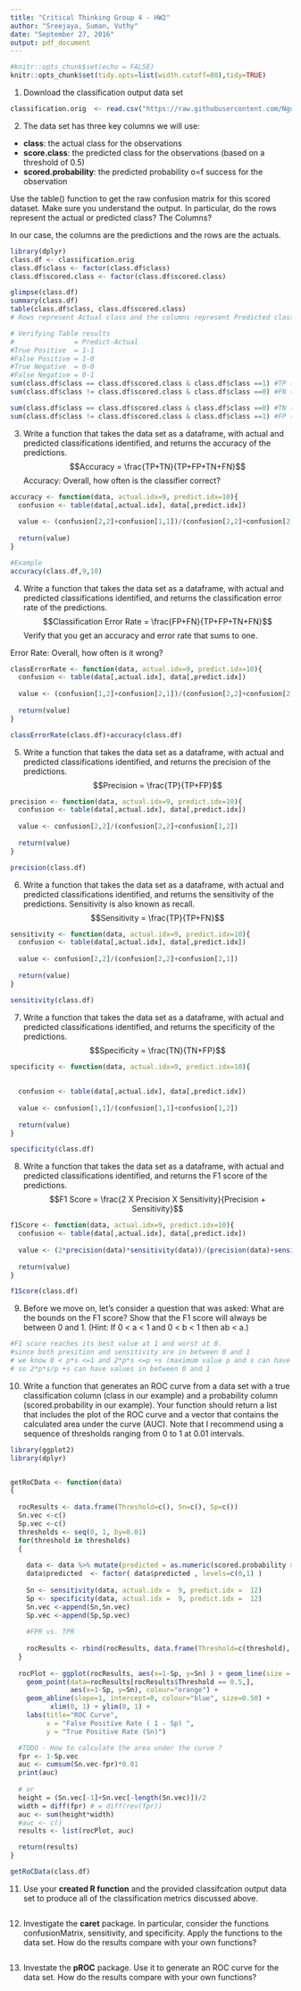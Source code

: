 ```yaml
---
title: "Critical Thinking Group 4 - HW2"
author: "Sreejaya, Suman, Vuthy"
date: "September 27, 2016"
output: pdf_document
---
```


```r
#knitr::opts_chunk$set(echo = FALSE)
knitr::opts_chunk$set(tidy.opts=list(width.cutoff=80),tidy=TRUE)
```


 1. Download the classification output data set
```r
classification.orig  <- read.csv("https://raw.githubusercontent.com/Nguyver/DATA621-HW/master/HW2/classification-output-data.csv", header=TRUE, sep=",", stringsAsFactors = FALSE)
```

2. The data set has three key columns we will use:

- **class**: the actual class for the observations
- **score.class**: the predicted class for the observations (based on a threshold of 0.5)
- **scored.probability**: the predicted probability o=f success for the observation

Use the table() function to get the raw confusion matrix for this scored dataset. Make sure you understand the output. In particular, do the rows represent the actual or predicted class? The Columns?  

In our case, the columns are the predictions and the rows are the actuals.  
```r
library(dplyr)
class.df <- classification.orig
class.df$class <- factor(class.df$class)
class.df$scored.class <- factor(class.df$scored.class)

glimpse(class.df)
summary(class.df)
table(class.df$class, class.df$scored.class)
# Rows represent Actual class and the columns represent Predicted class.

# Verifying Table results  
#               = Predict-Actual  
#True Positive  = 1-1  
#False Positive = 1-0  
#True Negative  = 0-0  
#False Negative = 0-1  
sum(class.df$class == class.df$scored.class & class.df$class ==1) #TP (2,2)
sum(class.df$class != class.df$scored.class & class.df$class ==0) #FN (1,2)

sum(class.df$class == class.df$scored.class & class.df$class ==0) #TN (1,1)
sum(class.df$class != class.df$scored.class & class.df$class ==1) #FP (2,1)
```

3. Write a function that takes the data set as a dataframe, with actual and predicted classifications identified, and returns the accuracy of the predictions.
$$Accuracy = \frac{TP+TN}{TP+FP+TN+FN}$$
 Accuracy: Overall, how often is the classifier correct?
```r
accuracy <- function(data, actual.idx=9, predict.idx=10){
  confusion <- table(data[,actual.idx], data[,predict.idx])
  
  value <- (confusion[2,2]+confusion[1,1])/(confusion[2,2]+confusion[2,1]+confusion[1,1]+confusion[1,2])
  
  return(value)
}

#Example
accuracy(class.df,9,10)
```

4. Write a function that takes the data set as a dataframe, with actual and predicted classifications identified, and returns the classification error rate of the predictions.
$$Classification Error Rate = \frac{FP+FN}{TP+FP+TN+FN}$$
Verify that you get an accuracy and error rate that sums to one.

Error Rate: Overall, how often is it wrong?
```r
classErrorRate <- function(data, actual.idx=9, predict.idx=10){
  confusion <- table(data[,actual.idx], data[,predict.idx])
  
  value <- (confusion[1,2]+confusion[2,1])/(confusion[2,2]+confusion[2,1]+confusion[1,1]+confusion[1,2])
  
  return(value)
}

classErrorRate(class.df)+accuracy(class.df)
```

5. Write a function that takes the data set as a dataframe, with actual and predicted classifications identified, and returns the precision of the predictions.
$$Precision = \frac{TP}{TP+FP}$$

```r
precision <- function(data, actual.idx=9, predict.idx=10){
  confusion <- table(data[,actual.idx], data[,predict.idx])
  
  value <- confusion[2,2]/(confusion[2,2]+confusion[1,2])
  
  return(value)
}

precision(class.df)
```

6. Write a function that takes the data set as a dataframe, with actual and predicted classifications identified, and returns the sensitivity of the predictions. Sensitivity is also known as recall.
$$Sensitivity = \frac{TP}{TP+FN}$$
```r
sensitivity <- function(data, actual.idx=9, predict.idx=10){
  confusion <- table(data[,actual.idx], data[,predict.idx])
  
  value <- confusion[2,2]/(confusion[2,2]+confusion[2,1])
  
  return(value)
}

sensitivity(class.df)
```

7. Write a function that takes the data set as a dataframe, with actual and predicted classifications identified, and returns the specificity of the predictions.
$$Specificity = \frac{TN}{TN+FP}$$
```r
specificity <- function(data, actual.idx=9, predict.idx=10){
  
  
  confusion <- table(data[,actual.idx], data[,predict.idx])
  
  value <- confusion[1,1]/(confusion[1,1]+confusion[1,2])
  
  return(value)
}

specificity(class.df)
```

8. Write a function that takes the data set as a dataframe, with actual and predicted classifications identified, and returns the F1 score of the predictions.
$$F1 Score = \frac{2 X Precision X Sensitivity}{Precision + Sensitivity}$$
```r
f1Score <- function(data, actual.idx=9, predict.idx=10){
  confusion <- table(data[,actual.idx], data[,predict.idx])
  
  value <- (2*precision(data)*sensitivity(data))/(precision(data)+sensitivity(data))
  
  return(value)
}

f1Score(class.df)
```

9. Before we move on, let's consider a question that was asked: What are the bounds on the F1 score? Show that the F1 score will always be between 0 and 1. (Hint: If 0 < a < 1 and 0 < b < 1 then ab < a.)
```r
#F1 score reaches its best value at 1 and worst at 0.
#since both presition and sensitivity are in between 0 and 1
# we know 0 < p*s <=1 and 2*p*s <=p +s (maximum value p and s can have is 1 )
# so 2*p*s/p +s can have values in between 0 and 1

```

10. Write a function that generates an ROC curve from a data set with a true classification column (class in our example) and a probability column (scored.probability in our example). Your function should return a list that  includes  the  plot  of  the  ROC  curve  and  a  vector  that  contains  the  calculated  area  under  the  curve (AUC). Note that I recommend using a sequence of thresholds ranging from 0 to 1 at 0.01 intervals.

```r
library(ggplot2)
library(dplyr)


getRoCData <- function(data)
{
  
  rocResults <- data.frame(Threshold=c(), Sn=c(), Sp=c())
  Sn.vec <-c()
  Sp.vec <-c()
  thresholds <- seq(0, 1, by=0.01)
  for(threshold in thresholds)
  {
   
    data <- data %>% mutate(predicted = as.numeric(scored.probability >= threshold))
    data$predicted  <- factor( data$predicted , levels=c(0,1) )
    
    Sn <- sensitivity(data, actual.idx =  9, predict.idx =  12)
    Sp <- specificity(data, actual.idx =  9, predict.idx =  12)
    Sn.vec <-append(Sn,Sn.vec)
    Sp.vec <-append(Sp,Sp.vec)
    
    #FPR vs. TPR
    
    rocResults <- rbind(rocResults, data.frame(Threshold=c(threshold), Sn=c(Sn), Sp=c(Sp)))
  }
  
  rocPlot <- ggplot(rocResults, aes(x=1-Sp, y=Sn) ) + geom_line(size = 1, alpha = 0.6) +
    geom_point(data=rocResults[rocResults$Threshold == 0.5,], 
               aes(x=1-Sp, y=Sn), colour="orange") +
    geom_abline(slope=1, intercept=0, colour="blue", size=0.50) +
          xlim(0, 1) + ylim(0, 1) +
    labs(title="ROC Curve",
         x = "False Positive Rate ( 1 - Sp) ",
         y = "True Positive Rate (Sn)")

  #TODO - How to calculate the area under the curve ?
  fpr <- 1-Sp.vec
  auc <- cumsum(Sn.vec-fpr)*0.01
  print(auc)
  
  # or
  height = (Sn.vec[-1]+Sn.vec[-length(Sn.vec)])/2
  width = diff(fpr) # = diff(rev(fpr))
  auc <- sum(height*width)
  #auc <- c()
  results <- list(rocPlot, auc)

  return(results)
}

getRoCData(class.df)
```

11. Use your **created R function** and the provided classifcation output data set to produce all of the classification metrics discussed above.
```r

```

12. Investigate the **caret** package. In particular, consider the functions confusionMatrix, sensitivity, and specificity. Apply the functions to the data set. How do the results compare with your own functions?
```r

```

13. Investate the **pROC** package. Use it to generate an ROC curve for the data set. How do the results compare with your own functions?

```r

```


